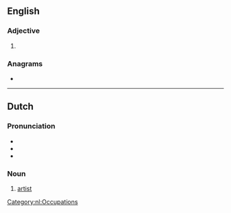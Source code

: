 ==English==

===Adjective===
{{head|en|adjective superlative form}}

# {{en-superlative of|arty}}

===Anagrams===
* {{anagrams|en|artiste|attires|iratest|ratites|striate|tastier}}

----

==Dutch==

===Pronunciation===
* {{IPA|/ɑrˈtist/|lang=nl}}
* {{audio|Nl-artiest.ogg|Audio|lang=nl}}
* {{hyphenation|ar|tiest|lang=nl}}

===Noun===
{{nl-noun|m|-en|artiestje|f=artieste}}

# [[artist]]

[[Category:nl:Occupations]]